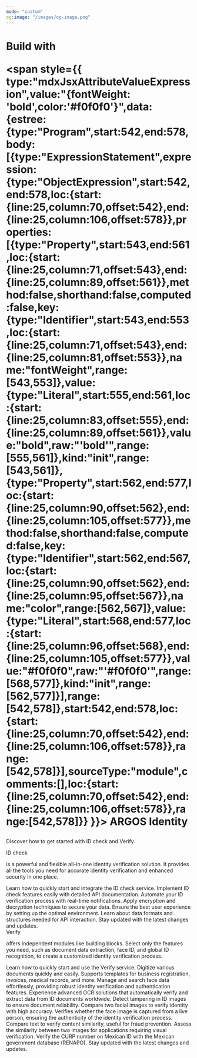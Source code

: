 ```yaml
---
mode: "custom"
og:image: "/images/og-image.png"
---
```


<div style={{ textAlign:"center",padding:"4rem 0",background:"radial-gradient(circle, rgba(0,100,255,1) 0%, rgba(0,212,255,1) 100%)" }}>
<div style={{ display:"flex",flexDirection:"column",alignItems:"center",gap:"1rem" }}>
<h1 style={{ fontSize:"2.5rem",fontWeight:"normal",display:"flex",alignItems:"center",gap:"0.5rem" }}>
<span style={{ type:"mdxJsxAttributeValueExpression",value:"{color: '#f0f0f0'}",data:{estree:{type:"Program",start:490,end:508,body:[{type:"ExpressionStatement",expression:{type:"ObjectExpression",start:490,end:508,loc:{start:{line:25,column:18,offset:490},end:{line:25,column:36,offset:508}},properties:[{type:"Property",start:491,end:507,loc:{start:{line:25,column:19,offset:491},end:{line:25,column:35,offset:507}},method:false,shorthand:false,computed:false,key:{type:"Identifier",start:491,end:496,loc:{start:{line:25,column:19,offset:491},end:{line:25,column:24,offset:496}},name:"color",range:[491,496]},value:{type:"Literal",start:498,end:507,loc:{start:{line:25,column:26,offset:498},end:{line:25,column:35,offset:507}},value:"#f0f0f0",raw:"'#f0f0f0'",range:[498,507]},kind:"init",range:[491,507]}],range:[490,508]},start:490,end:508,loc:{start:{line:25,column:18,offset:490},end:{line:25,column:36,offset:508}},range:[490,508]}],sourceType:"module",comments:[],loc:{start:{line:25,column:18,offset:490},end:{line:25,column:36,offset:508}},range:[490,508]}} }}>
 Build with</span>

 <span style={{ type:"mdxJsxAttributeValueExpression",value:"{fontWeight: 'bold',color:'#f0f0f0'}",data:{estree:{type:"Program",start:542,end:578,body:[{type:"ExpressionStatement",expression:{type:"ObjectExpression",start:542,end:578,loc:{start:{line:25,column:70,offset:542},end:{line:25,column:106,offset:578}},properties:[{type:"Property",start:543,end:561,loc:{start:{line:25,column:71,offset:543},end:{line:25,column:89,offset:561}},method:false,shorthand:false,computed:false,key:{type:"Identifier",start:543,end:553,loc:{start:{line:25,column:71,offset:543},end:{line:25,column:81,offset:553}},name:"fontWeight",range:[543,553]},value:{type:"Literal",start:555,end:561,loc:{start:{line:25,column:83,offset:555},end:{line:25,column:89,offset:561}},value:"bold",raw:"'bold'",range:[555,561]},kind:"init",range:[543,561]},{type:"Property",start:562,end:577,loc:{start:{line:25,column:90,offset:562},end:{line:25,column:105,offset:577}},method:false,shorthand:false,computed:false,key:{type:"Identifier",start:562,end:567,loc:{start:{line:25,column:90,offset:562},end:{line:25,column:95,offset:567}},name:"color",range:[562,567]},value:{type:"Literal",start:568,end:577,loc:{start:{line:25,column:96,offset:568},end:{line:25,column:105,offset:577}},value:"#f0f0f0",raw:"'#f0f0f0'",range:[568,577]},kind:"init",range:[562,577]}],range:[542,578]},start:542,end:578,loc:{start:{line:25,column:70,offset:542},end:{line:25,column:106,offset:578}},range:[542,578]}],sourceType:"module",comments:[],loc:{start:{line:25,column:70,offset:542},end:{line:25,column:106,offset:578}},range:[542,578]}} }}>
ARGOS Identity</span>

</h1>

<p style={{ fontSize:"1rem",color:"#f2f2f1",margin:"0" }}>
Discover how to get started with ID check and Verify.

</p>

</div>

</div>

<div style={{ marginTop:"6rem",marginBottom:"8rem",maxWidth:"70rem",marginLeft:"auto",marginRight:"auto",paddingLeft:"1.25rem",paddingRight:"1.25rem" }}>
<div className="block text-black dark:text-white" style={{ textAlign:"center",fontSize:"24px",fontWeight:"600",marginBottom:"3rem",marginTop:"-1rem" }}>
<span className="block">
<span className="text-primary">
ID check </span>

is a powerful and flexible all-in-one identity verification solution. It provides all the tools you need for accurate identity verification and enhanced security in one place.

</span>

</div>

<CardGroup cols={4}>
  <Card title="Getting Started" icon="book-open" href="/getting-started/en/introduction">
    Learn how to quickly start and integrate the ID check service.
  </Card>
  <Card title="API Reference" icon="code" href="/api-reference/api-reference-guide/en/overview">
    Implement ID check features easily with detailed API documentation.
  </Card>
  <Card title="Webhook Events" icon="webhook" href="/webhooks/en/overview">
    Automate your ID verification process with real-time notifications.
  </Card>
  <Card title="Security" icon="grid-round" iconType="solid" href="/getting-started/en/encrypt-and-decrypt-data/overview">
    Apply encryption and decryption techniques to secure your data.
  </Card>
  <Card title="Recommended Browsers and Devices" icon="browser" href="/getting-started/en/recommended-browsers-and-devices">
    Ensure the best user experience by setting up the optimal environment.
  </Card>
  <Card title="Data Structure Guide" icon="database" href="/api-reference/api-reference-guide/en/supported-id-types-alpha-3-country-codes">
    Learn about data formats and structures needed for API interaction.
  </Card>
  <Card title="Changelog" icon="sparkles" href="/changelog/en/idcheck/overview">
    Stay updated with the latest changes and updates.
  </Card>
</CardGroup>

<div className="block text-black dark:text-white" style={{ textAlign:"center",fontSize:"24px",fontWeight:"600",marginBottom:"3rem",marginTop:"4rem" }}>
<span className="block">
<span className="text-primary">
Verify </span>

offers independent modules like building blocks. Select only the features you need, such as document data extraction, face ID, and global ID recognition, to create a customized identity verification process.

</span>

</div>

<CardGroup cols={4}>
  <Card title="Getting Started" icon="book-open" href="https://dev.argosidentity.com/verify/getting-started">
    Learn how to quickly start and use the Verify service.
  </Card>
  <Card title="Textify" icon="file-contract" href="https://dev.argosidentity.com/verify/textify/introduction">
    Digitize various documents quickly and easily. Supports templates for business registration, invoices, medical records, and more.
  </Card>
  <Card title="Face ID" icon="face-viewfinder" href="https://dev.argosidentity.com/face-id/face-id-1/introduction-5">
    Manage and search face data effortlessly, providing robust identity verification and authentication features.
  </Card>
  <Card title="Global ID Recognition" icon="address-card" iconType="solid" href="https://dev.argosidentity.com/verify-id/global-id-recognition-api/global-id-recognition-api-1">
    Experience advanced OCR solutions that automatically verify and extract data from ID documents worldwide.
  </Card>
  <Card title="ID Liveness" icon="wave-pulse" href="https://dev.argosidentity.com/verify-id/id-liveness/id-liveness-api-1">
    Detect tampering in ID images to ensure document reliability.
  </Card>
  <Card title="Face Compare" icon="code-compare" href="https://dev.argosidentity.com/verify-id/face-compare/face-compare-api-1">
    Compare two facial images to verify identity with high accuracy.
  </Card>
  <Card title="Face Liveness" icon="image-portrait" href="https://dev.argosidentity.com/verify-id/face-liveness/face-liveness-api">
    Verifies whether the face image is captured from a live person, ensuring the authenticity of the identity verification process.
  </Card>
  <Card title="Text Verifier" icon="text-size" href="https://dev.argosidentity.com/verifier/text-verifier/text-verifier-api">
    Compare text to verify content similarity, useful for fraud prevention.
  </Card>
  <Card title="Image Verifier" icon="images" href="https://dev.argosidentity.com/verifier/image-verifier/image-verifier-api">
    Assess the similarity between two images for applications requiring visual verification.
  </Card>
  <Card title="Validate Curp" icon="hashtag" href="https://app.theneo.io/argosidentity/verifier/curp-verifier-2/validate-curp-api">
    Verify the CURP number on Mexican ID with the Mexican government database (RENAPO).
  </Card>
  <Card title="Changelog" icon="sparkles" href="/changelog/en/verify/overview">
    Stay updated with the latest changes and updates.
  </Card>
</CardGroup>

</div>